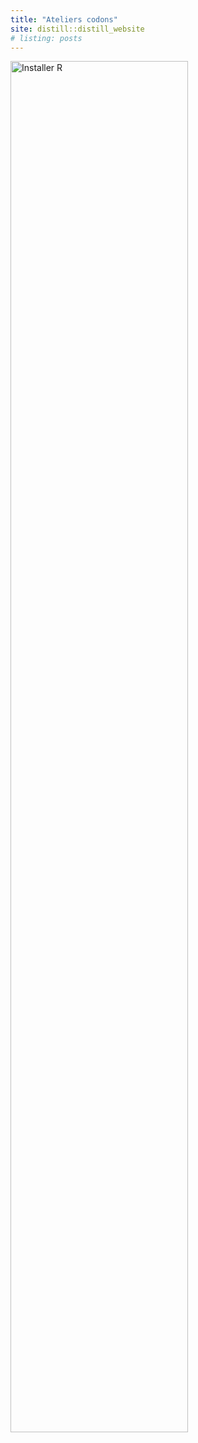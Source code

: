 ```yaml
---
title: "Ateliers codons"
site: distill::distill_website
# listing: posts
---
```


[![Installer R](img/banniere_installer_r_rstudio.png){width="75%"}](https://codons.netlify.app/posts/installer-r-et-rstudio)

<!-- [![Alt text](img/banniere_installer_r.png)]{width = 50%}(https://codons.netlify.app/posts/premiers-pas-avec-r/) -->

<!-- [![Alt text](img/premiers_pas_banner.png)](https://codons.netlify.app/posts/premiers-pas-avec-r/) -->

